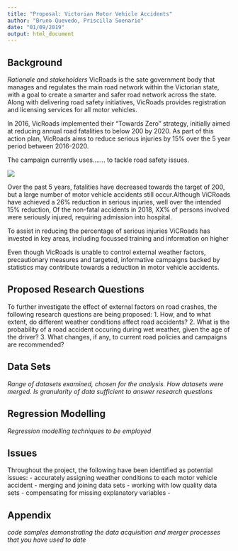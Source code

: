 ```yaml
---
title: "Proposal: Victorian Motor Vehicle Accidents"
author: "Bruno Quevedo, Priscilla Soenario"
date: "01/09/2019"
output: html_document
---
```

## Background
_Rationale and stakeholders_
VicRoads is the sate government body that manages and regulates the main road network within the Victorian state, with a goal to create a smarter and safer road network across the state. Along with delivering road safety initiatives, VicRoads provides registration and licensing services for all motor vehicles.

In 2016, VicRoads implemented their "Towards Zero" strategy, initially aimed at reducing annual road fatalities to below 200 by 2020.
As part of this action plan, VicRoads aims to reduce serious injuries by 15% over the 5 year period between 2016-2020.

The campaign currently uses....... to tackle road safety issues.

![](Graphics/VicRoads_People_Crash_Stats.PNG)



Over the past 5 years, fatalities have decreased towards the target of 200, but a large number of motor vehicle accidents still occur.Although ViCRoads have achieved a 26% reduction in serious injuries, well over the intended 15% reduction, 
Of the non-fatal accidents in 2018, XX% of persons involved were seriously injured, requiring admission into hospital.

To assist in reducing the percentage of serious injuries ViCRoads has invested in key areas, including focussed training and information on higher

Even though VicRoads is unable to control external weather factors, precautionary measures and targeted, informative campaigns backed by statistics may contribute towards a reduction in motor vehicle accidents.


## Proposed Research Questions
To further investigate the effect of external factors on road crashes, the following research questions are being proposed:
1. How, and to what extent, do different weather conditions affect road accidents?
2. What is the probability of a road accident occuring during wet weather, given the age of the driver?
3. What changes, if any, to current road policies and campaigns are recommended?

## Data Sets
_Range of datasets examined, chosen for the analysis. How datasets were merged. Is granularity of data sufficient to answer research questions_


## Regression Modelling
_Regression modelling techniques to be employed_


## Issues
Throughout the project, the following have been identified as potential issues:
- accurately assigning weather conditions to each motor vehicle accident
- merging and joining data sets
- working with low quality data sets
- compensating for missing explanatory variables
- 


## Appendix
_code samples demonstrating the data acquisition and merger processes that you have used to date_


